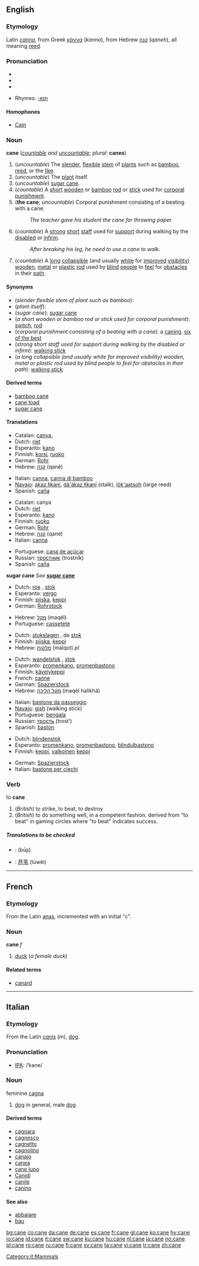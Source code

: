 ==English==

===Etymology===
Latin ''[[canna]]'', from Greek [[κάννα]] (''kanna''), from Hebrew [[קנה]] (''qaneh''), all meaning [[reed]].

===Pronunciation===
*{{IPA|/keɪn/}}
*{{SAMPA|/keIn/}}
*{{audio|en-us-cane.ogg|Audio (US)}}

*Rhymes: [[Rhymes:English:-eɪn|-eɪn]]

====Homophones====
*[[Cain]]

===Noun===
'''cane''' (''[[countable]] and [[uncountable]]; plural:'' '''canes''')

# (''uncountable'') The [[slender]], [[flexible]] [[stem]] of [[plant]]s such as [[bamboo]], [[reed]], or the [[like]].
# (''uncountable'') The [[plant]] itself.
# (''uncountable'') [[sugar cane]].
# (''countable'') A [[short]] [[wooden]] or [[bamboo]] [[rod]] or [[stick]] used for [[corporal punishment]].
# ('''the cane'''; ''uncountable'') Corporal punishment consisting of a beating with a cane.
#:''The teacher gave his student the cane for throwing paper.''
# (''countable'') A [[strong]] [[short]] [[staff]] used for [[support]] during walking by the [[disabled]] or [[infirm]].
#:''After breaking his leg, he need to use a cane to walk.''
# (''countable'') A [[long]] [[collapsible]] (and usually [[white]] for [[improved]] [[visibility]]) [[wooden]], [[metal]] or [[plastic]] [[rod]] used by [[blind]] [[people]] to [[feel]] for [[obstacle|obstacles]] in their [[path]].

====Synonyms====
*(''slender flexible stem of plant such as bamboo''):
*(''plant itself''):
*(''sugar cane''): [[sugar cane]]
*(''a short wooden or bamboo rod or stick used for corporal punishment''): [[switch]], [[rod]]
*(''corporal punishment consisting of a beating with a cane''): a [[caning]], [[six of the best]]
*(''strong short staff used for support during walking by the disabled or infirm''): [[walking stick]]
*(''a long collapsible (and usually white for improved visibility) wooden, metal or plastic rod used by blind people to feel for obstacles in their path''): [[walking stick]]

====Derived terms====
*[[bamboo cane]]
*[[cane toad]]
*[[sugar cane]]

====Translations====
{{trans-top|slender flexible stem of plants such as bamboo}}
*Catalan: [[canya]], {{f}}
*Dutch: [[riet]] {{n}}
*Esperanto: [[kano]]
*Finnish: [[korsi]], [[ruoko]]
*German: [[Rohr]] {{n}}
*Hebrew: [[קנה]] (qané) {{m}}
{{trans-mid}}
*Italian: [[canna]], [[canna di bamboo]] {{f}}
*[[Navajo]]: [[akaz łikaní]], [[dá'ákaz łikaní]] (stalk), [[lók'aatsoh]] (large reed)
*Spanish: [[caña]] {{f}}
{{trans-bottom}}

{{trans-top|plant itself}}
*Catalan: canya
*Dutch: [[riet]] {{n}}
*Esperanto: [[kano]]
*Finnish: [[ruoko]]
*German: [[Rohr]] {{n}}
*Hebrew: [[קנה]] (qané) {{m}}
*Italian: [[canna]] {{f}}
{{trans-mid}}
*Portuguese: [[cana de açúcar]] {{f}}
*Russian: [[тростник]] (trostník) {{m}}
*Spanish: [[caña]] {{f}}
{{trans-bottom}}

'''sugar cane'''
''See'' '''[[sugar cane]]'''

{{trans-top|a short wooden or bamboo rod or stick used for corporal punishment}}
*Dutch: [[roe]] {{m}}, [[stok]] {{m}}
*Esperanto: [[vergo]]
*Finnish: [[piiska]], [[keppi]]
*German: [[Rohrstock]] {{m}}
{{trans-mid}}
*Hebrew: [[מקל]] (maqél) {{m}}
*Portuguese: [[cassetete]] {{m}}
{{trans-bottom}}

{{trans-top|the cane: corporal punishment consisting of a beating with a cane}}
*Dutch: [[stokslagen]] {{mpl}}, de [[stok]] {{m}}
*Finnish: [[piiska]], [[keppi]]
*Hebrew: [[מלקות]] (malqot) {{f}} ''pl''
{{trans-mid}}
{{trans-bottom}}

{{trans-top|strong short staff used for support during walking by the disabled or infirm}}
*Dutch: [[wandelstok]] {{m}}, [[stok]] {{m}}
*Esperanto: [[promenkano]], [[promenbastono]]
*Finnish: [[kävelykeppi]]
*French: [[canne]] {{f}}
*German: [[Spazierstock]] {{m}}
*Hebrew: [[מקל הליכה]] (maqél halikhá) {{m}}
{{trans-mid}}
*Italian: [[bastone da passeggio]] {{m}}
*[[Navajo]]: [[gish]] (walking stick)
*Portuguese: [[bengala]] {{f}}
*Russian: [[трость]] (trost’) {{f}}
*Spanish: [[bastón]] {{m}}
{{trans-bottom}}

{{trans-top|a long collapsible (and usually white for improved visibility) wooden, metal or plastic rod used by blind people to feel for obstacle|obstacles in their path}}
*Dutch: [[blindenstok]] {{m}}
*Esperanto: [[promenkano]], [[promenbastono]], [[blindulbastono]]
*Finnish: [[keppi]], [[valkoinen]] [[keppi]]
{{trans-mid}}
*German: [[Spazierstock]] {{m}}
*Italian: [[bastone per ciechi]] {{m}}
{{trans-bottom}}

===Verb===
to '''cane'''

# (''British'') {{slang}} to strike, to beat, to destroy
# (''British'') {{slang}} to do something well, in a competent fashion. derived from "to beat" in gaming circles where "to beat" indicates success.

=====Translations to be checked=====
{{rfc-level|Translations to be checked at L5+, not in Translations}}
{{checktrans}}

*{{ttbc|Arabic}}: {{ARchar|[[بوص]]}} (būʂ) {{m}}
*{{ttbc|Chinese}}: [[芦苇]] (lúwěi)

----

==French==

===Etymology===
From the Latin [[anas]], incremented with an initial "c".

===Noun===
'''cane''' ''f''

# [[duck]] (''a female duck'')

====Related terms====
*[[canard]]

----

==Italian==
{{wikipedia|lang=it}}

===Etymology===
From the Latin ''[[canis]]'' (''m''), [[dog]].

===Pronunciation===
*[[w:IPA|IPA]]: /ˈkane/

===Noun===
{{it-noun|can|m|e|i}} feminine [[cagna]]

# [[dog]] in general, male [[dog]]

====Derived terms====
*[[cagnara]]
*[[cagnesco]]
*[[cagnetto]]
*[[cagnolino]]
*[[canaio]]
*[[canea]]
*[[cane lupo]]
*[[Canidi]]
*[[canile]]
*[[canino]]

====See also====
*[[abbaiare]]
*[[bau]]

[[Category:it:Mammals]]

[[bg:cane]]
[[co:cane]]
[[da:cane]]
[[de:cane]]
[[es:cane]]
[[fr:cane]]
[[gl:cane]]
[[ko:cane]]
[[hy:cane]]
[[io:cane]]
[[id:cane]]
[[it:cane]]
[[sw:cane]]
[[ku:cane]]
[[hu:cane]]
[[nl:cane]]
[[ja:cane]]
[[no:cane]]
[[pl:cane]]
[[ro:cane]]
[[ru:cane]]
[[fi:cane]]
[[sv:cane]]
[[ta:cane]]
[[vi:cane]]
[[tr:cane]]
[[zh:cane]]